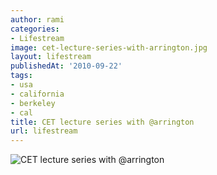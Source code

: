 ```yaml
---
author: rami
categories:
- Lifestream
image: cet-lecture-series-with-arrington.jpg
layout: lifestream
publishedAt: '2010-09-22'
tags:
- usa
- california
- berkeley
- cal
title: CET lecture series with @arrington
url: lifestream
---
```


![CET lecture series with @arrington](/assets/images/content/lifestream/cet-lecture-series-with-arrington.jpg)